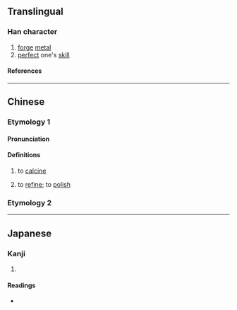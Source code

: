 {{also|鍛}}
{{character info}}
{{character info|0x2F91C}}
==Translingual==

===Han character===
{{Han char|rn=86|rad=火|as=09|sn=13|four=|canj=FHJE|ids=⿰火段}}

# [[forge]] [[metal]]
# [[perfect]] one's [[skill]]

====References====
{{Han ref|kx=0678.161|dkj=19172|dj=1087.030|hdz=32218.130|uh=7145|ud=28997}}
{{Han ref|uh=2F91C}}

----

==Chinese==
{{zh-forms}}

===Etymology 1===

====Pronunciation====
{{zh-pron
|m=duàn
|m-s=
|c=dyun3
|c-t=
|g=
|h=pfs=
|j=
|md=
|mn=
|mn-t=
|w=
|x=
|mc=y
|oc=y
|cat=v
}}

====Definitions====
{{zh-hanzi}}

# to [[calcine]]
# {{lb|zh|figuratively}} to [[refine]]; to [[polish]]

===Etymology 2===
{{zh-see|鍛|ssv}}

----

==Japanese==

===Kanji===
{{ja-kanji|grade=|rs=火09}}

# {{rfdef|ja|sort=火09}}

====Readings====
* {{ja-readings|on=[[たん]] (tan)|kun=[[きたえる]] (kitaeru)}}